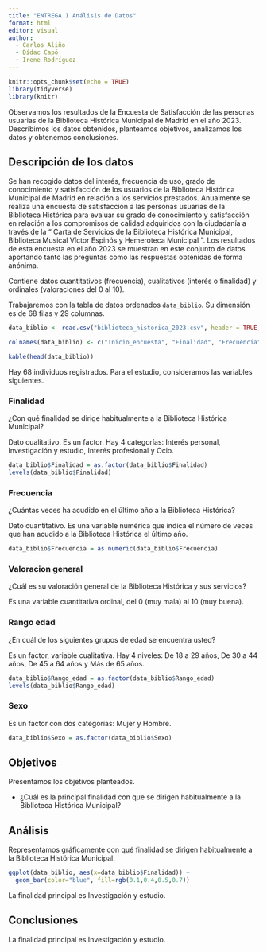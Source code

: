 ```yaml
---
title: "ENTREGA 1 Análisis de Datos"
format: html
editor: visual
author: 
  - Carlos Aliño
  - Dídac Capó
  - Irene Rodríguez
---
```


```r
knitr::opts_chunk$set(echo = TRUE)
library(tidyverse)
library(knitr)
```

Observamos los resultados de la Encuesta de Satisfacción de las personas usuarias de la Biblioteca Histórica Municipal de Madrid en el año 2023.
Describimos los datos obtenidos, planteamos objetivos, analizamos los datos y obtenemos conclusiones.

## Descripción de los datos

Se han recogido datos del interés, frecuencia de uso, grado de conocimiento y satisfacción de los usuarios de la Biblioteca Histórica Municipal de Madrid en relación a los servicios prestados. Anualmente se realiza una encuesta de satisfacción a las personas usuarias de la Biblioteca Histórica para evaluar su grado de conocimiento y satisfacción en relación a los compromisos de calidad adquiridos con la ciudadanía a través de la “ Carta de Servicios de la Biblioteca Histórica Municipal, Biblioteca Musical Víctor Espinós y Hemeroteca Municipal ”. Los resultados de esta encuesta en el año 2023 se muestran en este conjunto de datos aportando tanto las preguntas como las respuestas obtenidas de forma anónima. 

Contiene datos cuantitativos (frecuencia), cualitativos (interés o finalidad) y ordinales (valoraciones del 0 al 10).

Trabajaremos con la tabla de datos ordenados `data_biblio`. Su dimensión es de 68 filas y 29 columnas.

```r
data_biblio <- read.csv("biblioteca_historica_2023.csv", header = TRUE, sep = ";")
```

```r
colnames(data_biblio) <- c("Inicio_encuesta", "Finalidad", "Frecuencia", "Uso_consulta_sala", "Valoracion_consulta_sala", "Valoracion_tiempo_espera", "Uso_repografia", "Valoracion_repografia", "Participacion_actividades", "Valoracion_actividades", "Uso_reserva_doc", "Valoracion_reserva_doc", "Conoce_web", "Valoracion_actualización_info_contenidos", "Valoracion_facil_buscar_catalogo", "Valoracion_facil_localizar_obras_digital", "Valoracion_tiempo_descarga_doc_digital", "Valoracion_edificio_instalaciones", "Valoracion_horario_apertura", "Valoracion_info_recibida", "Valoracion_red_wifi", "Valoracion_trato_atencion", "Valoracion_proceso_carnes", "Valoracion_adecuacion_necesidades", "Valoracion_general", "Sugerencias", "Servivio_respecto_esperado", "Rango_edad", "Sexo")
```

```r
kable(head(data_biblio))
```


Hay 68 individuos registrados. Para el estudio, consideramos las variables siguientes.

### Finalidad

¿Con qué finalidad se dirige habitualmente a la Biblioteca Histórica Municipal? 

Dato cualitativo. Es un factor. Hay 4 categorías: Interés personal, Investigación y estudio, Interés profesional y Ocio.

```r
data_biblio$Finalidad = as.factor(data_biblio$Finalidad)
levels(data_biblio$Finalidad)
```

### Frecuencia

¿Cuántas veces ha acudido en el último año a la Biblioteca Histórica? 

Dato cuantitativo. Es una variable numérica que indica el número de veces que han acudido a la Biblioteca Histórica el último año.

```r
data_biblio$Frecuencia = as.numeric(data_biblio$Frecuencia)
```


### Valoracion general

¿Cuál es su valoración general de la Biblioteca Histórica y sus servicios? 

Es una variable cuantitativa ordinal, del 0 (muy mala) al 10 (muy buena).


### Rango edad

¿En cuál de los siguientes grupos de edad se encuentra usted? 

Es un factor, variable cualitativa. Hay 4 niveles: De 18 a 29 años, De 30 a 44 años, De 45 a 64 años y Más de 65 años.

```r
data_biblio$Rango_edad = as.factor(data_biblio$Rango_edad)
levels(data_biblio$Rango_edad)
```

### Sexo

Es un factor con dos categorías: Mujer y Hombre.

```r
data_biblio$Sexo = as.factor(data_biblio$Sexo)
```


## Objetivos

Presentamos los objetivos planteados. 

- ¿Cuál es la principal finalidad con que se dirigen habitualmente a la Biblioteca Histórica Municipal? 

## Análisis

Representamos gráficamente con qué finalidad se dirigen habitualmente a la Biblioteca Histórica Municipal.

```r
ggplot(data_biblio, aes(x=data_biblio$Finalidad)) +
  geom_bar(color="blue", fill=rgb(0.1,0.4,0.5,0.7))
```

La finalidad principal es Investigación y estudio.

## Conclusiones

La finalidad principal es Investigación y estudio.
